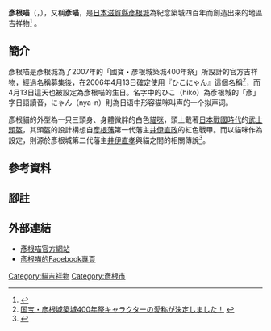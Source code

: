 '''彥根喵'''（{{lang-ja|ひこにゃん}}，{{lang-en|Hikoniyan}}），又稱'''彥喵'''，是[[日本|日本]][[滋賀縣|滋賀縣]][[彥根城|彥根城]]為紀念築城四百年而創造出來的地區吉祥物<ref>{{cite web |url=http://findingfukuoka.com/2012/01/13/top-ten-japanese-character-mascots/ |title=Top Ten Japanese Character Mascots |publisher=Finding Fukuoka |date=2012-01-13 |accessdate=2013-12-12 |archive-date=2013-12-02 |archive-url=https://web.archive.org/web/20131202231802/http://findingfukuoka.com/2012/01/13/top-ten-japanese-character-mascots/ |dead-url=yes }}</ref> 。

==簡介==
彥根喵是彥根城為了2007年的「國寶・彦根城築城400年祭」所設計的官方吉祥物，經過名稱募集後，在2006年4月13日確定使用『ひこにゃん』這個名稱<ref>[http://www.hikone-400th.jp/news/2006/04/041301.php  国宝・彦根城築城400年祭キャラクターの愛称が決定しました！] {{webarchive|url=https://web.archive.org/web/20160304064158/http://www.hikone-400th.jp/news/2006/04/041301.php |date=2016-03-04 }}</ref>，而4月13日這天也被設定為彥根喵的生日。名字中的ひこ（hiko）為彥根城的「彥」字日語讀音，にゃん（nya-n）則為日语中形容猫咪叫声的一个拟声词。

彥根貓的外型為一只三頭身、身體微胖的白色[[貓咪|貓咪]]，頭上戴著[[日本戰國時代|日本戰國時代]]的[[日本武士|武士]][[頭盔|頭盔]]，其頭盔的設計構想自[[彥根藩|彥根藩]]第一代藩主[[井伊直政|井伊直政]]的紅色戰甲。而以貓咪作為設定，則源於彥根城第二代藩主[[井伊直孝|井伊直孝]]與貓之間的相關傳說{{NoteTag|相傳江戶時代，井伊直孝在江戶的獵鷹歸途中路過一間寺廟門口，看到一隻貓在門口舉著手招呼，便進入廟裡休息。此時外面突然風雨交加，井伊直孝因此得以不被淋濕。另一版本則是雷電擊中井伊直孝剛剛所站的那棵樹，而那隻貓因此救了他的命。}}<ref>{{Cite web |url=http://hikone-hikonyan.jp/profile/ |title=ひこにゃん プロフィール   ひこにゃんのプロフィールをご紹介します。 |accessdate=2015-04-15 |archive-date=2015-02-10 |archive-url=https://web.archive.org/web/20150210033447/http://hikone-hikonyan.jp/profile/ |dead-url=no }}</ref>。

==參考資料==
{{reflist}}
==腳註==
<references group="註"/>
==外部連結==
* [http://hikone-hikonyan.jp/ 彥根喵官方網站] {{Wayback|url=http://hikone-hikonyan.jp/ |date=20150328072753 }}{{ja}}
*[https://www.facebook.com/hikonyanofficial?_rdr 彥根喵的Facebook專頁]{{ja}}
[[Category:貓吉祥物|Category:貓吉祥物]]
[[Category:彥根市|Category:彥根市]]